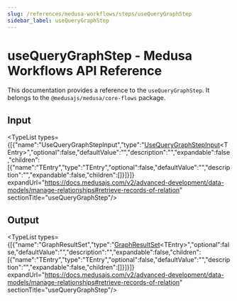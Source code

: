 ```yaml
---
slug: /references/medusa-workflows/steps/useQueryGraphStep
sidebar_label: useQueryGraphStep
---
```



# useQueryGraphStep - Medusa Workflows API Reference

This documentation provides a reference to the `useQueryGraphStep`. It belongs to the `@medusajs/medusa/core-flows` package.

## Input

<TypeList types={[{"name":"UseQueryGraphStepInput","type":"[UseQueryGraphStepInput](../../../../types/core_flows.UseQueryGraphStepInput/page.mdx)&#60;TEntry&#62;","optional":false,"defaultValue":"","description":"","expandable":false,"children":[{"name":"TEntry","type":"TEntry","optional":false,"defaultValue":"","description":"","expandable":false,"children":[]}]}]} expandUrl="https://docs.medusajs.com/v2/advanced-development/data-models/manage-relationships#retrieve-records-of-relation" sectionTitle="useQueryGraphStep"/>

## Output

<TypeList types={[{"name":"GraphResultSet","type":"[GraphResultSet](../../../../../types/ModulesSdkTypes/types/types.ModulesSdkTypes.GraphResultSet/page.mdx)&#60;TEntry&#62;","optional":false,"defaultValue":"","description":"","expandable":false,"children":[{"name":"TEntry","type":"TEntry","optional":false,"defaultValue":"","description":"","expandable":false,"children":[]}]}]} expandUrl="https://docs.medusajs.com/v2/advanced-development/data-models/manage-relationships#retrieve-records-of-relation" sectionTitle="useQueryGraphStep"/>
